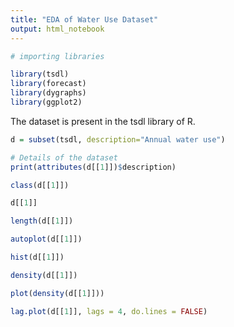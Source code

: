 ---
title: "EDA of Water Use Dataset"
output: html_notebook
---
```{r Import libraries, warning=FALSE}
# importing libraries

library(tsdl)
library(forecast)
library(dygraphs)
library(ggplot2)
```


The dataset is present in the tsdl library of R.

```{r Call Dataset}
d = subset(tsdl, description="Annual water use")

# Details of the dataset
print(attributes(d[[1]])$description)
```
```{r}
class(d[[1]])
```
```{r}
d[[1]]
```


```{r}
length(d[[1]])
```

```{r}
autoplot(d[[1]])
```
```{r}
hist(d[[1]])
```
```{r}
density(d[[1]])
```

```{r}
plot(density(d[[1]]))
```

```{r}
lag.plot(d[[1]], lags = 4, do.lines = FALSE)
```

